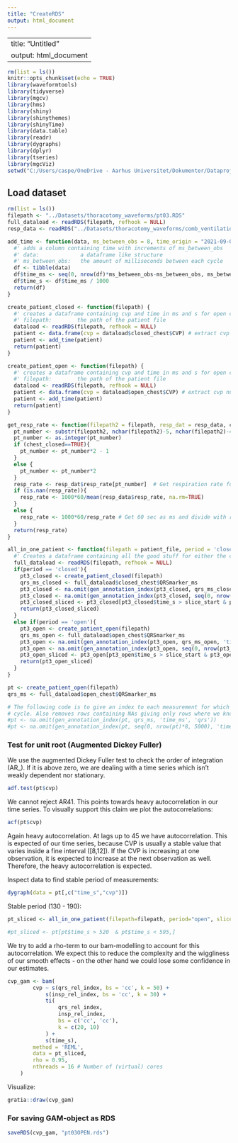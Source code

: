 ```yaml
---
title: "CreateRDS"
output: html_document
---
```


---
title: "Untitled"
output: html_document
---

```r
rm(list = ls())
knitr::opts_chunk$set(echo = TRUE)
library(waveformtools)
library(tidyverse)
library(mgcv)
library(hms)
library(shiny)
library(shinythemes)
library(shinyTime)
library(data.table)
library(readr)
library(dygraphs)
library(dplyr)
library(tseries)
library(mgcViz)
setwd("C:/Users/caspe/OneDrive - Aarhus Universitet/Dokumenter/Dataprojekt/Projekt/git_simon/DataProject-GAM/GAM_RDS")
```

## Load dataset

```r
rm(list = ls())
filepath <- "../Datasets/thoracotomy_waveforms/pt03.RDS"
full_dataload <- readRDS(filepath, refhook = NULL)
resp_data <- readRDS("../Datasets/thoracotomy_waveforms/comb_ventilation_data.RDS")
```

```r
add_time <- function(data, ms_between_obs = 8, time_origin = "2021-09-03") {
  #' adds a column containing time with increments of ms_between_obs
  #' data:             a dataframe like structure
  #' ms_between_obs:   the amount of milliseconds between each cycle
  df <- tibble(data)
  df$time_ms <- seq(0, nrow(df)*ms_between_obs-ms_between_obs, ms_between_obs)
  df$time_s <- df$time_ms / 1000
  return(df)
}

create_patient_closed <- function(filepath) {
  #' creates a dataframe containing cvp and time in ms and s for open chest
  #' filepath:        the path of the patient file
  dataload <- readRDS(filepath, refhook = NULL)
  patient <- data.frame(cvp = dataload$closed_chest$CVP) # extract cvp numbers from data
  patient <- add_time(patient)
  return(patient)
}

create_patient_open <- function(filepath) {
  #' creates a dataframe containing cvp and time in ms and s for open chest
  #' filepath:        the path of the patient file
  dataload <- readRDS(filepath, refhook = NULL)
  patient <- data.frame(cvp = dataload$open_chest$CVP) # extract cvp numbers from data
  patient <- add_time(patient)
  return(patient)
}

get_resp_rate <- function(filepath2 = filepath, resp_dat = resp_data, chest_closed){
  pt_number <- substr(filepath2, nchar(filepath2)-5, nchar(filepath2)-4)
  pt_number <- as.integer(pt_number)
  if (chest_closed==TRUE){
    pt_number <- pt_number*2 - 1
  }
  else {
    pt_number <- pt_number*2
  }
  resp_rate <- resp_dat$resp_rate[pt_number]  # Get respiration rate for patient
  if (is.nan(resp_rate)){
    resp_rate <- 1000*60/mean(resp_data$resp_rate, na.rm=TRUE)
  }
  else {
    resp_rate <- 1000*60/resp_rate # Get 60 sec as ms and divide with rate to get amount of ms between cycles
  }
  return(resp_rate)
}

all_in_one_patient <- function(filepath = patient_file, period = 'closed', slice_start = 130, slice_end = 190){
  #' Creates a dataframe containing all the good stuff for either the closed or open period
  full_dataload <- readRDS(filepath, refhook = NULL)
  if(period == 'closed'){
    pt3_closed <- create_patient_closed(filepath)
    qrs_ms_closed <- full_dataload$closed_chest$QRSmarker_ms
    pt3_closed <- na.omit(gen_annotation_index(pt3_closed, qrs_ms_closed, 'time_ms', 'qrs')) 
    pt3_closed <- na.omit(gen_annotation_index(pt3_closed, seq(0, nrow(pt3_closed)*8, get_resp_rate(chest_closed=TRUE)), 'time_ms', 'insp'))
    pt3_closed_sliced <- pt3_closed[pt3_closed$time_s > slice_start & pt3_closed$time_s < slice_end,]
    return(pt3_closed_sliced)
  }
  else if(period == 'open'){
    pt3_open <- create_patient_open(filepath)
    qrs_ms_open <- full_dataload$open_chest$QRSmarker_ms
    pt3_open <- na.omit(gen_annotation_index(pt3_open, qrs_ms_open, 'time_ms', 'qrs')) 
    pt3_open <- na.omit(gen_annotation_index(pt3_open, seq(0, nrow(pt3_open)*8, get_resp_rate(chest_closed=FALSE)), 'time_ms', 'insp'))
    pt3_open_sliced <- pt3_open[pt3_open$time_s > slice_start & pt3_open$time_s < slice_end,]
    return(pt3_open_sliced)
  }
}
```

```r
pt <- create_patient_open(filepath)
qrs_ms <- full_dataload$open_chest$QRSmarker_ms

# The following code is to give an index to each measurement for which position it has in its heartbeat 
# cycle. Also removes rows containing NAs giving only rows where we know start and end of cycle
#pt <- na.omit(gen_annotation_index(pt, qrs_ms, 'time_ms', 'qrs')) 
#pt <- na.omit(gen_annotation_index(pt, seq(0, nrow(pt)*8, 5000), 'time_ms', 'insp'))
```



### Test for unit root (Augmented Dickey Fuller)

We use the augmented Dickey Fuller test to check the order of integration (AR_). If it is above zero, we are dealing with a time series which isn't weakly dependent nor stationary.

```r
adf.test(pt$cvp)
```

We cannot reject AR41. This points towards heavy autocorrelation in our time series. To visually support this claim we plot the autocorrelations:

```r
acf(pt$cvp)
```

Again heavy autocorrelation. At lags up to 45 we have autocorrelation. This is expected of our time series, because CVP is usually a stable value that varies inside a fine interval ([8,12]). If the CVP is increasing at one observation, it is expected to increase at the next observation as well. Therefore, the heavy autocorrelation is expected.

Inspect data to find stable period of measurements:

```r
dygraph(data = pt[,c("time_s","cvp")])
```

Stable period (130 - 190): 


```r
pt_sliced <- all_in_one_patient(filepath=filepath, period="open", slice_start=0,slice_end=48)

#pt_sliced <- pt[pt$time_s > 520  & pt$time_s < 595,] 
```

We try to add a rho-term to our bam-modelling to account for this autocorrelation. We expect this to reduce the complexity and the wiggliness of our smooth effects - on the other hand we could lose some confidence in our estimates.

```r
cvp_gam <- bam(
        cvp ~ s(qrs_rel_index, bs = 'cc', k = 50) +
            s(insp_rel_index, bs = 'cc', k = 30) +
            ti(
                qrs_rel_index,
                insp_rel_index,
                bs = c('cc', 'cc'),
                k = c(20, 10)
            ) +
            s(time_s),
        method = 'REML',
        data = pt_sliced,
        rho = 0.95,
        nthreads = 16 # Number of (virtual) cores
    )
```

Visualize:

```r
gratia::draw(cvp_gam)
```


### For saving GAM-object as RDS

```r
saveRDS(cvp_gam, "pt03OPEN.rds")
```


